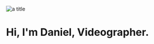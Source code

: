 
![](https://storage.ning.com/topology/rest/1.0/file/get/10061154252?profile=original "a title") 

# Hi, I'm Daniel, Videographer.

